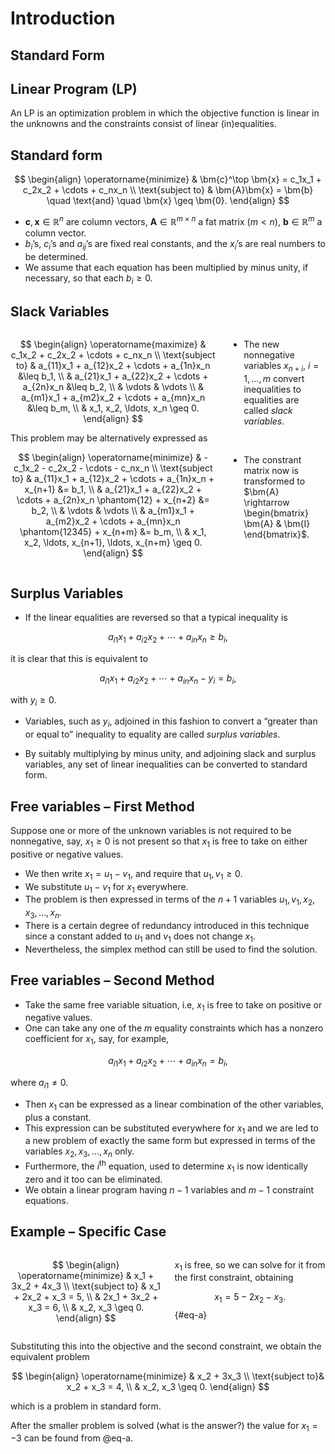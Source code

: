 # Introduction

## Standard Form

::: {.callout-note}
## Linear Program (LP)
An LP is an optimization problem in which the objective
function is linear in the unknowns and the constraints consist of linear
(in)equalities.
:::

::: {.callout-tip}
## Standard form
$$
\begin{align}
\operatorname{minimize} & \bm{c}^\top \bm{x} = c_1x_1 + c_2x_2 + \cdots + c_nx_n
\\
\text{subject to} & \bm{A}\bm{x} = \bm{b} \quad \text{and} \quad \bm{x} \geq
\bm{0}.
\end{align}
$$

* $\bm{c}, \bm{x} \in \mathbb{R}^n$ are column vectors, $\bm{A} \in
\mathbb{R}^{m \times n}$ a fat matrix ($m < n$), $\bm{b} \in \mathbb{R}^m$ a column vector.
* $b_i$'s, $c_i$'s and $a_{ij}$'s are fixed real constants, and the $x_i$'s are
real numbers to be determined.
* We assume that each equation has been multiplied by minus unity, if necessary,
so that each $b_i \geq 0$.

:::

## Slack Variables

:::: {.columns}

::: {.column width="68%"}

::: {.callout-tip appearance="minimal"}
$$
\begin{align}
\operatorname{maximize} & c_1x_2 + c_2x_2 + \cdots + c_nx_n \\
\text{subject to} & a_{11}x_1 + a_{12}x_2 + \cdots + a_{1n}x_n &\leq b_1, \\
& a_{21}x_1 + a_{22}x_2 + \cdots + a_{2n}x_n &\leq b_2, \\
& \vdots & \vdots \\
& a_{m1}x_1 + a_{m2}x_2 + \cdots + a_{mn}x_n &\leq b_m, \\
& x_1, x_2, \ldots, x_n \geq 0.
\end{align}
$$
:::

This problem may be alternatively expressed as

::: {.callout-tip appearance="minimal"}
$$
\begin{align}
\operatorname{minimize} & -c_1x_2 - c_2x_2 - \cdots - c_nx_n \\
\text{subject to} & a_{11}x_1 + a_{12}x_2 + \cdots + a_{1n}x_n + x_{n+1} &= b_1, \\
& a_{21}x_1 + a_{22}x_2 + \cdots + a_{2n}x_n \phantom{12} + x_{n+2} &= b_2, \\
& \vdots & \vdots \\
& a_{m1}x_1 + a_{m2}x_2 + \cdots + a_{mn}x_n \phantom{12345} + x_{n+m} &= b_m, \\
& x_1, x_2, \ldots, x_{n+1}, \ldots, x_{n+m} \geq 0.
\end{align}
$$
:::

:::

::: {.column width="32%"}
* The new nonnegative variables $x_{n+i}$, $i=1, \ldots, m$ convert inequalities
to equalities are called _slack variables_.

&nbsp;

* The constrant matrix now is transformed to $\bm{A} \rightarrow \begin{bmatrix}
\bm{A} & \bm{I} \end{bmatrix}$.
:::

::::


## Surplus Variables

* If the linear equalities are reversed so that a typical inequality is 

$$ a_{i1}x_1 + a_{i2}x_2 + \cdots + a_{in} x_n \geq b_i, $$

it is clear that this is equivalent to 

$$ a_{i1}x_1 + a_{i2}x_2 + \cdots + a_{in} x_n - y_i = b_i, $$

with $y_i \geq 0$.

* Variables, such as $y_i$, adjoined in this fashion to convert a "greater than
or equal to" inequality to equality are called _surplus variables_.

* By suitably multiplying by minus unity, and adjoining slack and surplus
variables, any set of linear inequalities can be converted to standard form.



## Free variables &#8211; First Method

::: {.callout-important appearance="minimal"}
Suppose one or more of the unknown variables is not required to be nonnegative,
say, $x_1 \geq 0$ is not present so that $x_1$ is free to take on either
positive or negative values.
:::

* We then write $x_1 = u_1 - v_1$, and require that $u_1, v_1 \geq 0$.
* We substitute $u_1 - v_1$ for $x_1$ everywhere.
* The problem is then expressed in terms of the $n+1$ variables $u_1, v_1, x_2,
x_3, \ldots, x_n$.
* There is a certain degree of redundancy introduced in this technique since a
constant added to $u_1$ and $v_1$ does not change $x_1$.
* Nevertheless, the simplex method can still be used to find the solution.


## Free variables &#8211; Second Method {.smaller}

* Take the same free variable situation, i.e, $x_1$ is free to take on positive
or negative values.
* One can take any one of the $m$ equality constraints which has a nonzero
coefficient for $x_1$, say, for example,

$$ a_{i1}x_1 + a_{i2}x_2 + \cdots + a_{in}x_n = b_i, $$ 

where $a_{i1} \neq 0$.

* Then $x_1$ can be expressed as a linear combination of the other variables,
plus a constant.
* This expression can be substituted everywhere for $x_1$ and we are led to a
new problem of exactly the same form but expressed in terms of the variables
$x_2, x_3, \ldots, x_n$ only.
* Furthermore, the $i^{\text{th}}$ equation, used to determine $x_1$ is now
identically zero and it too can be eliminated.
* We obtain a linear program having $n-1$ variables and $m-1$ constraint
equations.

## Example &#8211; Specific Case {.smaller}

:::: {.columns}

::: {.column width="50%"}

::: {.callout-note appearance="minimal"}
$$
\begin{align}
\operatorname{minimize} & x_1 + 3x_2 + 4x_3 \\
\text{subject to} & x_1 + 2x_2 + x_3 = 5, \\
& 2x_1 + 3x_2 + x_3 = 6, \\
& x_2, x_3 \geq 0.
\end{align}
$$
:::

:::

::: {.column width="50%"}

$x_1$ is free, so we can solve for it from the first constraint, obtaining

$$ x_1 = 5 - 2x_2 - x_3.$$ {#eq-a}

:::

::::

Substituting this into the objective and the second constraint, we obtain the
equivalent problem 

$$
\begin{align}
\operatorname{minimize} & x_2 + 3x_3 \\
\text{subject to}& x_2 + x_3 = 4, \\
& x_2, x_3 \geq 0.
\end{align}
$$

which is a problem in standard form.

After the smaller problem is solved (what is the answer?) the value for $x_1 =
-3$ can be found from @eq-a.
